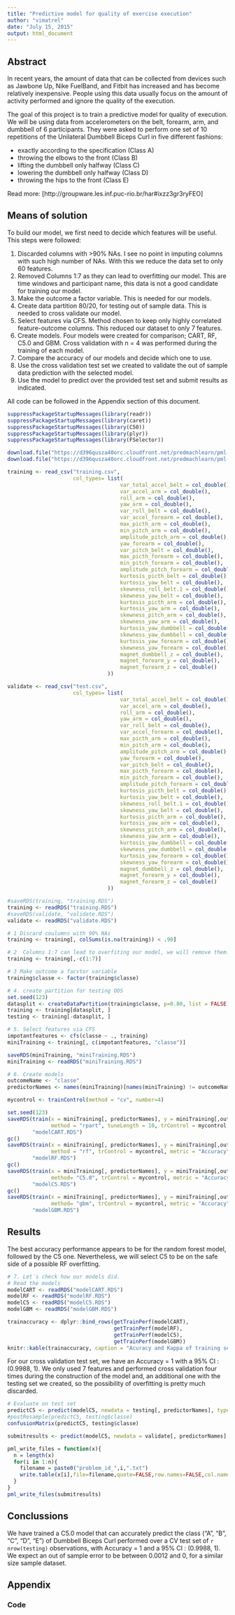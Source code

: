 ```yaml
---
title: "Predictive model for quality of exercise execution"
author: "vimatrel"
date: "July 15, 2015"
output: html_document
---
```


## Abstract  
In recent years, the amount of data that can be collected from devices such as Jawbone Up, Nike FuelBand, and Fitbit has increased and has become relatively inexpensive. People using this data usually focus on the amount of activity performed and ignore the quality of the execution. 

The goal of this project is to train a predictive model for quality of execution. We will be using data from accelerometers on the belt, forearm, arm, and dumbbell of 6 participants. They were asked to perform one set of 10 repetitions of the Unilateral Dumbbell Biceps Curl in five different fashions:  

* exactly according to the specification (Class A)  
* throwing the elbows to the front (Class B)  
* lifting the dumbbell only halfway (Class C)   
* lowering the dumbbell only halfway (Class D)  
* throwing the hips to the front (Class E)  
 
Read more: [http://groupware.les.inf.puc-rio.br/har#ixzz3gr3ryFEO]  

## Means of solution  
To build our model, we first need to decide which features will be useful. This steps were followed: 

  
1. Discarded columns with >90% NAs. I see no point in imputing columns with such high number of NAs. With this we reduce the data set to only 60 features.  
2. Removed Columns 1:7 as they can lead to overfitting our model. This are time windows and participant name, this data is not a good candidate for training our model.  
3. Make the outcome a factor variable. This is needed for our models.    
4. Create data partition 80/20, for testing out of sample data. This is needed to cross validate our model.  
5. Select features via CFS. Method chosen to keep only highly correlated feature-outcome columns. This reduced our dataset to only 7 features. 
6. Create models. Four models were created for comparison; CART, RF, C5.0 and GBM. Cross validation with n = 4 was performed during the training of each model.  
7. Compare the accuracy of our models and decide which one to use. 
8. Use the cross validation test set we created to validate the out of sample data prediction with the selected model.
9. Use the model to predict over the provided test set and submit results as indicated.  

All code can be followed in the Appendix section of this document.

```r
suppressPackageStartupMessages(library(readr))
suppressPackageStartupMessages(library(caret))
suppressPackageStartupMessages(library(C50))
suppressPackageStartupMessages(library(plyr))
suppressPackageStartupMessages(library(FSelector))

```


```r
download.file("https://d396qusza40orc.cloudfront.net/predmachlearn/pml-training.csv", "training.csv")
download.file("https://d396qusza40orc.cloudfront.net/predmachlearn/pml-testing.csv", "test.csv")

training <- read_csv("training.csv", 
                     col_types= list(
                                    var_total_accel_belt = col_double(),
                                    var_accel_arm = col_double(),
                                    roll_arm = col_double(),
                                    yaw_arm = col_double(),
                                    var_roll_belt = col_double(),
                                    var_accel_forearm = col_double(),
                                    max_picth_arm = col_double(),
                                    min_pitch_arm = col_double(),
                                    amplitude_pitch_arm = col_double(),
                                    yaw_forearm = col_double(),
                                    var_pitch_belt = col_double(),
                                    max_picth_forearm = col_double(),
                                    min_pitch_forearm = col_double(),
                                    amplitude_pitch_forearm = col_double(),
                                    kurtosis_picth_belt = col_double(),
                                    kurtosis_yaw_belt = col_double(),
                                    skewness_roll_belt.1 = col_double(),
                                    skewness_yaw_belt = col_double(),
                                    kurtosis_picth_arm = col_double(),
                                    kurtosis_yaw_arm = col_double(),
                                    skewness_pitch_arm = col_double(),
                                    skewness_yaw_arm = col_double(),
                                    kurtosis_yaw_dumbbell = col_double(),
                                    skewness_yaw_dumbbell = col_double(),
                                    kurtosis_yaw_forearm = col_double(),
                                    skewness_yaw_forearm = col_double(),
                                    magnet_dumbbell_z = col_double(),
                                    magnet_forearm_y = col_double(),
                                    magnet_forearm_z = col_double()
                                ))

validate <- read_csv("test.csv", 
                     col_types= list(
                                    var_total_accel_belt = col_double(),
                                    var_accel_arm = col_double(),
                                    roll_arm = col_double(),
                                    yaw_arm = col_double(),
                                    var_roll_belt = col_double(),
                                    var_accel_forearm = col_double(),
                                    max_picth_arm = col_double(),
                                    min_pitch_arm = col_double(),
                                    amplitude_pitch_arm = col_double(),
                                    yaw_forearm = col_double(),
                                    var_pitch_belt = col_double(),
                                    max_picth_forearm = col_double(),
                                    min_pitch_forearm = col_double(),
                                    amplitude_pitch_forearm = col_double(),
                                    kurtosis_picth_belt = col_double(),
                                    kurtosis_yaw_belt = col_double(),
                                    skewness_roll_belt.1 = col_double(),
                                    skewness_yaw_belt = col_double(),
                                    kurtosis_picth_arm = col_double(),
                                    kurtosis_yaw_arm = col_double(),
                                    skewness_pitch_arm = col_double(),
                                    skewness_yaw_arm = col_double(),
                                    kurtosis_yaw_dumbbell = col_double(),
                                    skewness_yaw_dumbbell = col_double(),
                                    kurtosis_yaw_forearm = col_double(),
                                    skewness_yaw_forearm = col_double(),
                                    magnet_dumbbell_z = col_double(),
                                    magnet_forearm_y = col_double(),
                                    magnet_forearm_z = col_double()
                                ))
```

```r
#saveRDS(training, "training.RDS")
training <- readRDS("training.RDS")
#saveRDS(validate, "validate.RDS")
validate <- readRDS("validate.RDS")
```

```r
# 1 Discard coulumns with 90% NAs
training <- training[, colSums(is.na(training)) < .90]

# 2  Columns 1:7 can lead to overfiting our model, we will remove them.  
training <- training[,-c(1:7)]

# 3 Make outcome a facvtor variable
training$classe <- factor(training$classe)

# 4. create partition for testing OOS
set.seed(123)
datasplit <- createDataPartition(training$classe, p=0.80, list = FALSE)
training <- training[datasplit, ]
testing <- training[-datasplit, ]

```

```r
# 5. Select features via CFS
impotantfeatures <- cfs(classe ~ ., training)
miniTraining <- training[, c(impotantfeatures, "classe")]
```

```r
saveRDS(miniTraining, "miniTraining.RDS")
miniTraining <- readRDS("miniTraining.RDS")
```

```r
# 6. Create models
outcomeName <- "classe"
predictorNames <- names(miniTraining)[names(miniTraining) != outcomeName]
```

```r
mycontrol <- trainControl(method = "cv", number=4)

set.seed(123)
saveRDS(train(x = miniTraining[, predictorNames], y = miniTraining[,outcomeName],
              method = "rpart", tuneLength = 10, trControl = mycontrol, metric = "Accuracy"), 
        "modelCART.RDS")
gc()
saveRDS(train(x = miniTraining[, predictorNames], y = miniTraining[,outcomeName], 
              method = "rf", trControl = mycontrol, metric = "Accuracy"), 
        "modelRF.RDS")
gc()
saveRDS(train(x = miniTraining[, predictorNames], y = miniTraining[,outcomeName], 
              method= "C5.0", trControl = mycontrol, metric = "Accuracy"), 
        "modelC5.RDS")
gc()
saveRDS(train(x = miniTraining[, predictorNames], y = miniTraining[,outcomeName], 
              method= "gbm", trControl = mycontrol, metric = "Accuracy", verbose = FALSE), 
        "modelGBM.RDS")
```
## Results  
The best accuracy performance appears to be for the random forest model, followed by the C5 one. Nevertheless, we will select C5 to be on the safe side of a possible RF overfitting.  

```r
# 7. Let´s check how our models did.
# Read the models
modelCART <- readRDS("modelCART.RDS")
modelRF <- readRDS("modelRF.RDS")
modelC5 <- readRDS("modelC5.RDS")
modelGBM <- readRDS("modelGBM.RDS")

trainaccuracy <- dplyr::bind_rows(getTrainPerf(modelCART),
                                  getTrainPerf(modelRF), 
                                  getTrainPerf(modelC5), 
                                  getTrainPerf(modelGBM))
knitr::kable(trainaccuracy, caption = "Acuracy and Kappa of training set by model", align ="l")
```

For our cross validation test set, we have an Accuracy = 1 with a 95% CI : (0.9988, 1). We only used 7 features and performed cross validation four times during the construction of the model and, an additional one with the testing set we created, so the possibility of overfitting is pretty much discarded.

```r
# Evaluate on test set
predictC5 <- predict(modelC5, newdata = testing[, predictorNames], type = "raw")
#postResample(predictC5, testing$classe)
confusionMatrix(predictC5, testing$classe)
```

```r
submitresults <- predict(modelC5, newdata = validate[, predictorNames], type = "raw")

pml_write_files = function(x){
  n = length(x)
  for(i in 1:n){
    filename = paste0("problem_id_",i,".txt")
    write.table(x[i],file=filename,quote=FALSE,row.names=FALSE,col.names=FALSE)
  }
}
pml_write_files(submitresults)
```


## Conclussions
We have trained a C5.0 model that can accurately predict the class ("A", "B", "C", "D", "E") of Dumbbell Biceps Curl performed over a CV test set of `r nrow(testing)` observations, with Accuracy = 1 and a 95% CI : (0.9988, 1). We expect an out of sample error to be between 0.0012 and 0, for a similar size sample dataset.  


## Appendix
### Code
```r

```
```r

```
```r

```
```r

```
```r

```
```r

```
```r

```
```r

```




